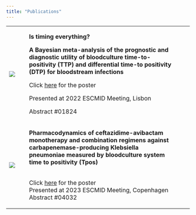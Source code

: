 ```yaml
---
title: "Publications"
---
```


+-------------------------+----------------------------------------------------------------------------------------------------------------------------------------------------------------------------------------------------+---+---+
| ![](timing_picture.png) | **Is timing everything?**\                                                                                                                                                                         |   |   |
|                         |                                                                                                                                                                                                    |   |   |
|                         | **A Bayesian meta-analysis of the prognostic and diagnostic utility of bloodculture time-to-positivity (TTP) and differential time-to positivity (DTP) for bloodstream infections**                |   |   |
|                         |                                                                                                                                                                                                    |   |   |
|                         | Click [here](ECCMID_2022_poster.pdf) for the poster                                                                                                                                                |   |   |
|                         |                                                                                                                                                                                                    |   |   |
|                         | Presented at 2022 ESCMID Meeting, Lisbon                                                                                                                                                           |   |   |
|                         |                                                                                                                                                                                                    |   |   |
|                         | Abstract #01824                                                                                                                                                                                    |   |   |
+-------------------------+----------------------------------------------------------------------------------------------------------------------------------------------------------------------------------------------------+---+---+
| ![](tposposter.png)     | **Pharmacodynamics of ceftazidime-avibactam monotherapy and combination regimens against carbapenemase-producing Klebsiella pneumoniae measured by bloodculture system time to positivity (Tpos)** |   |   |
|                         |                                                                                                                                                                                                    |   |   |
|                         | <br> Click [here](ECCMID_poster_2023.pdf) for the poster <br> Presented at 2023 ESCMID Meeting, Copenhagen <br>Abstract #04032                                                                     |   |   |
+-------------------------+----------------------------------------------------------------------------------------------------------------------------------------------------------------------------------------------------+---+---+
